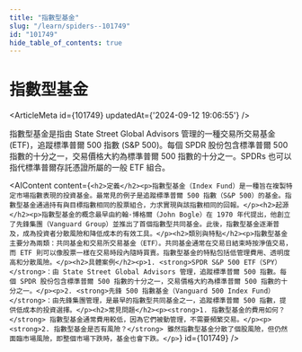 ```yaml
---
title: "指數型基金"
slug: "/learn/spiders--101749"
id: "101749"
hide_table_of_contents: true
---
```



# 指數型基金

<ArticleMeta id={101749} updatedAt={'2024-09-12 19:06:55'} />
<div className='border-solid border-b border-t-0 my-4 border-[var(--ifm-color-gray-300)]' />

指數型基金是指由 State Street Global Advisors 管理的一種交易所交易基金 (ETF)，追蹤標準普爾 500 指數 (S&P 500)。每個 SPDR 股份包含標準普爾 500 指數的十分之一，交易價格大約為標準普爾 500 指數的十分之一。SPDRs 也可以指代標準普爾存託憑證所屬的一般 ETF 組合。

<AIContent content={`<h2>定義</h2><p>指數型基金（Index Fund）是一種旨在複製特定市場指數表現的投資基金。最常見的例子是追蹤標準普爾 500 指數（S&P 500）的基金。指數型基金通過持有與目標指數相同的股票組合，力求實現與該指數相同的回報。</p><h2>起源</h2><p>指數型基金的概念最早由約翰·博格爾（John Bogle）在 1970 年代提出，他創立了先鋒集團（Vanguard Group）並推出了首個指數型共同基金。此後，指數型基金逐漸普及，成為投資者分散風險和降低成本的有效工具。</p><h2>類別與特點</h2><p>指數型基金主要分為兩類：共同基金和交易所交易基金（ETF）。共同基金通常在交易日結束時按淨值交易，而 ETF 則可以像股票一樣在交易時段內隨時買賣。指數型基金的特點包括低管理費用、透明度高和分散風險。</p><h2>具體案例</h2><p>1. <strong>SPDR S&P 500 ETF（SPY）</strong>：由 State Street Global Advisors 管理，追蹤標準普爾 500 指數。每個 SPDR 股份包含標準普爾 500 指數的十分之一，交易價格大約為標準普爾 500 指數的十分之一。</p><p>2. <strong>先鋒 500 指數基金（Vanguard 500 Index Fund）</strong>：由先鋒集團管理，是最早的指數型共同基金之一，追蹤標準普爾 500 指數，提供低成本的投資選擇。</p><h2>常見問題</h2><p><strong>1. 指數型基金的費用如何？</strong> 指數型基金通常費用較低，因為它們被動管理，不需要頻繁交易。</p><p><strong>2. 指數型基金是否有風險？</strong> 雖然指數型基金分散了個股風險，但仍然面臨市場風險，即整個市場下跌時，基金也會下跌。</p>`} id={101749} />
